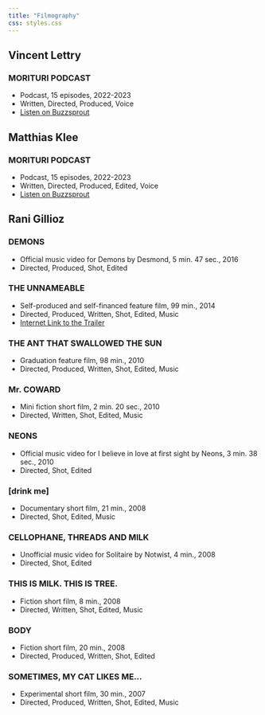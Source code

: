 ```yaml
---
title: "Filmography"
css: styles.css
---
```


::: {.filmography}

## Vincent Lettry {.creator}

::: {.project}
### MORITURI PODCAST
::: {.project-details}
- Podcast, 15 episodes, 2022-2023
- Written, Directed, Produced, Voice
- [Listen on Buzzsprout](https://morituripodcast.buzzsprout.com)
:::
:::

## Matthias Klee {.creator}

::: {.project}
### MORITURI PODCAST
::: {.project-details}
- Podcast, 15 episodes, 2022-2023
- Written, Directed, Produced, Edited, Voice
- [Listen on Buzzsprout](https://morituripodcast.buzzsprout.com)
:::
:::

## Rani Gillioz {.creator}

::: {.project}
### DEMONS
::: {.project-details}
- Official music video for Demons by Desmond, 5 min. 47 sec., 2016
- Directed, Produced, Shot, Edited
:::
:::

::: {.project}
### THE UNNAMEABLE
::: {.project-details}
- Self-produced and self-financed feature film, 99 min., 2014
- Directed, Produced, Written, Shot, Edited, Music
- [Internet Link to the Trailer](https://vimeo.com/ranigillioz/linnommable-trailer)
:::
:::

::: {.project}
### THE ANT THAT SWALLOWED THE SUN
::: {.project-details}
- Graduation feature film, 98 min., 2010
- Directed, Produced, Written, Shot, Edited, Music
:::
:::

::: {.project}
### Mr. COWARD
::: {.project-details}
- Mini fiction short film, 2 min. 20 sec., 2010
- Directed, Written, Shot, Edited, Music
:::
:::

::: {.project}
### NEONS
::: {.project-details}
- Official music video for I believe in love at first sight by Neons, 3 min. 38 sec., 2010
- Directed, Shot, Edited
:::
:::

::: {.project}
### [drink me]
::: {.project-details}
- Documentary short film, 21 min., 2008
- Directed, Shot, Edited, Music
:::
:::

::: {.project}
### CELLOPHANE, THREADS AND MILK
::: {.project-details}
- Unofficial music video for Solitaire by Notwist, 4 min., 2008
- Directed, Shot, Edited
:::
:::

::: {.project}
### THIS IS MILK. THIS IS TREE.
::: {.project-details}
- Fiction short film, 8 min., 2008
- Directed, Written, Shot, Edited, Music
:::
:::

::: {.project}
### BODY
::: {.project-details}
- Fiction short film, 20 min., 2008
- Directed, Produced, Written, Shot, Edited
:::
:::

::: {.project}
### SOMETIMES, MY CAT LIKES ME...
::: {.project-details}
- Experimental short film, 30 min., 2007
- Directed, Produced, Written, Shot, Edited, Music
:::
:::

:::
